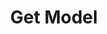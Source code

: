 ---
openapi: get /model/{id}
title: 'Get Model'
description: 'Get details of a specific model'
icon: "circle-info"
iconType: "solid"
---